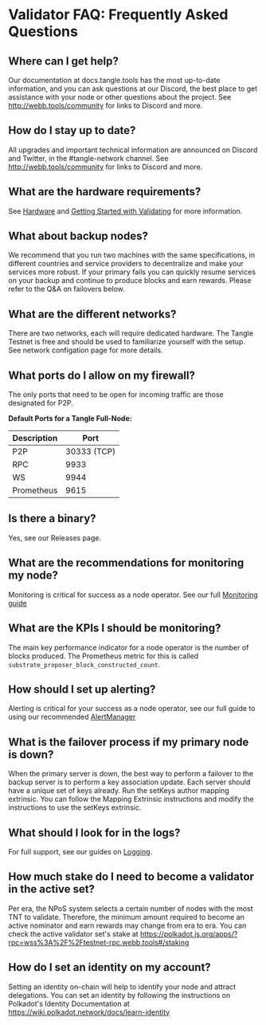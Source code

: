 # Validator FAQ: Frequently Asked Questions

## Where can I get help?

Our documentation at <Link href="/">docs.tangle.tools</Link> has the most up-to-date information, and you can ask questions at our Discord, the best place to get assistance with your node or other questions about the project. See http://webb.tools/community for links to Discord and more.

## How do I stay up to date?

All upgrades and important technical information are announced on Discord and Twitter, in the #tangle-network channel. See http://webb.tools/community for links to Discord and more.

## What are the hardware requirements?

See [Hardware](https://docs.tangle.tools/docs/node/hardware/) and [Getting Started with Validating](https://docs.tangle.tools/docs/node/validator/requirements/) for more information.

## What about backup nodes?

We recommend that you run two machines with the same specifications, in different countries and service providers to decentralize and make your services more robust. If your primary fails you can quickly resume services on your backup and continue to produce blocks and earn rewards. Please refer to the Q&A on failovers below.

## What are the different networks?

There are two networks, each will require dedicated hardware. The Tangle Testnet is free and should be used to familiarize yourself with the setup. See <Link href="/network-information-configuration"> network configation page for more details.</Link>

## What ports do I allow on my firewall?

The only ports that need to be open for incoming traffic are those designated for P2P.

**Default Ports for a Tangle Full-Node:**

| Description | Port        |
| ----------- | ----------- |
| P2P         | 30333 (TCP) |
| RPC         | 9933        |
| WS          | 9944        |
| Prometheus  | 9615        |

## Is there a binary?

Yes, <Link href="https://github.com/webb-tools/tangle/releases">see our Releases page.</Link>

## What are the recommendations for monitoring my node?

Monitoring is critical for success as a node operator. See our full [Monitoring guide](https://docs.tangle.tools/docs/node/monitoring/quickstart/)

## What are the KPIs I should be monitoring?

The main key performance indicator for a node operator is the number of blocks produced. The Prometheus metric for this is called `substrate_proposer_block_constructed_count`.

## How should I set up alerting?

Alerting is critical for your success as a node operator, see our full guide to using our recommended [AlertManager](https://docs.tangle.tools/docs/node/monitoring/alert-manager/)

## What is the failover process if my primary node is down?

When the primary server is down, the best way to perform a failover to the backup server is to perform a key association update. Each server should have a unique set of keys already. Run the setKeys author mapping extrinsic. You can follow the Mapping Extrinsic instructions and modify the instructions to use the setKeys extrinsic.

## What should I look for in the logs?

For full support, see our guides on [Logging](https://docs.tangle.tools/docs/node/monitoring/loki/).

## How much stake do I need to become a validator in the active set?

Per era, the NPoS system selects a certain number of nodes with the most TNT to validate. Therefore, the minimum amount required to become an active nominator and earn rewards may change from era to era. You can check the active validator set's stake at https://polkadot.js.org/apps/?rpc=wss%3A%2F%2Ftestnet-rpc.webb.tools#/staking

## How do I set an identity on my account?

Setting an identity on-chain will help to identify your node and attract delegations. You can set an identity by following the instructions on Polkadot's Identity Documentation at https://wiki.polkadot.network/docs/learn-identity
